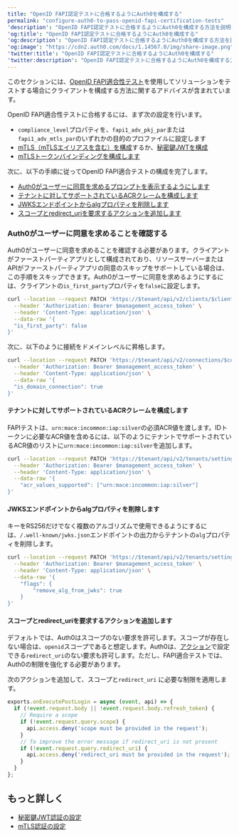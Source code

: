 ```yaml
---
title: "OpenID FAPI認定テストに合格するようにAuth0を構成する"
permalink: "configure-auth0-to-pass-openid-fapi-certification-tests"
'description': "OpenID FAPI認定テストに合格するようにAuth0を構成する方法を説明します。"
'og:title': "OpenID FAPI認定テストに合格するようにAuth0を構成する"
'og:description': "OpenID FAPI認定テストに合格するようにAuth0を構成する方法を説明します。"
'og:image': "https://cdn2.auth0.com/docs/1.14567.0/img/share-image.png"
'twitter:title': "OpenID FAPI認定テストに合格するようにAuth0を構成する"
'twitter:description': "OpenID FAPI認定テストに合格するようにAuth0を構成する方法を説明します。"
---
```


このセクションには、[OpenID FAPI適合性テスト](https://openid.net/certification/certification-fapi_op_testing/)を使用してソリューションをテストする場合にクライアントを構成する方法に関するアドバイスが含まれています。

<Tooltip data-tooltip-id="react-containers-DefinitionTooltip-0" href="/ja-jp/glossary?term=openid" tip="OpenID: アプリケーションがログイン情報を収集および保存することなくにユーザーのIDを検証できるようにする認証用のオープン標準。" cta="用語集の表示">OpenID</Tooltip> FAPI適合性テストに合格するには、まず次の設定を行います。

* `compliance_level`プロパティを、`fapi1_adv_pkj_par`または`fapi1_adv_mtls_par`のいずれかの目的のプロファイルに設定します
* [mTLS（](/ja-jp/get-started/applications/configure-mtls)[mTLS](/ja-jp/get-started/applications/configure-mtls/configure-mtls-for-a-tenant#enable-mtls-aliases)[エイリアスを含む）を構成](/ja-jp/get-started/applications/configure-mtls)するか、[秘密鍵JWTを構成](/ja-jp/get-started/applications/configure-private-key-jwt)
* [mTLSトークンバインディングを構成します](/ja-jp/get-started/applications/configure-mtls/configure-mtls-for-a-client#enable-token-binding)

次に、以下の手順に従ってOpenID FAPI適合テストの構成を完了します。

* [Auth0がユーザーに同意を求めるプロンプトを表示するようにします](#ensure-auth0-prompts-users-for-consent)
* [テナントに対してサポートされているACRクレームを構成します](#configure-supported-acr-claims-for-the-tenant-)
* [JWKSエンドポイントからalgプロパティを削除します](#remove-the-alg-property-from-jwks-endpoint)
* [スコープとredirect_uriを要求するアクションを追加します](#add-action-to-require-scope-and-redirect_uri)

### Auth0がユーザーに同意を求めることを確認する

Auth0がユーザーに同意を求めることを確認する必要があります。クライアントがファーストパーティアプリとして構成されており、リソースサーバーまたはAPIがファーストパーティアプリの同意のスキップをサポートしている場合は、この手順をスキップできます。Auth0がユーザーに同意を求めるようにするには、クライアントの`is_first_party`プロパティを`false`に設定します。

```bash lines
curl --location --request PATCH 'https://$tenant/api/v2/clients/$client_id' \
  --header 'Authorization: Bearer $management_access_token' \
  --header 'Content-Type: application/json' \
  --data-raw '{
  "is_first_party": false  
}'
```

次に、以下のように接続をドメインレベルに昇格します。

```bash lines
curl --location --request PATCH 'https://$tenant/api/v2/connections/$connection_id' \
  --header 'Authorization: Bearer $management_access_token' \
  --header 'Content-Type: application/json' \
  --data-raw '{
  "is_domain_connection": true
}'
```

#### テナントに対してサポートされているACRクレームを構成します

FAPIテストは、`urn:mace:incommon:iap:silver`の必須ACR値を渡します。IDトークンに必要なACR値を含めるには、以下のようにテナントでサポートされているACR値のリストに`urn:mace:incommon:iap:silver`を追加します。

```bash lines
curl --location --request PATCH 'https://$tenant/api/v2/tenants/settings' \
  --header 'Authorization: Bearer $management_access_token' \
  --header 'Content-Type: application/json' \
  --data-raw '{
    "acr_values_supported": ["urn:mace:incommon:iap:silver"]
}'
```

#### JWKSエンドポイントからalgプロパティを削除します

キーをRS256だけでなく複数のアルゴリズムで使用できるようにするには、`/.well-known/jwks.json`エンドポイントの出力からテナントの`alg`プロパティを削除します。

```bash lines
curl --location --request PATCH 'https://$tenant/api/v2/tenants/settings' \
  --header 'Authorization: Bearer $management_access_token' \
  --header 'Content-Type: application/json' \
  --data-raw '{
    "flags": {
        "remove_alg_from_jwks": true
    }
}'
```

#### スコープとredirect_uriを要求するアクションを追加します

デフォルトでは、Auth0はスコープのない要求を許可します。スコープが存在しない場合は、`openid`スコープであると想定します。Auth0は、[アクション](/ja-jp/customize/actions/explore-triggers/signup-and-login-triggers/login-trigger/redirect-with-actions)で設定できる`redirect_uri`のない要求も許可します。ただし、FAPI適合テストでは、Auth0の制限を強化する必要があります。

次のアクションを追加して、スコープと`redirect_uri` に必要な制限を適用します。

```javascript lines
exports.onExecutePostLogin = async (event, api) => {
  if (!event.request.body || !event.request.body.refresh_token) {
    // Require a scope
    if (!event.request.query.scope) {
      api.access.deny('scope must be provided in the request');
    }
    // To improve the error message if redirect_uri is not present
    if (!event.request.query.redirect_uri) {
      api.access.deny('redirect_uri must be provided in the request');
    }
  }
};
```

## もっと詳しく

* [秘密鍵JWT認証の設定](/ja-jp/get-started/applications/configure-private-key-jwt)
* [mTLS認証の設定](/ja-jp/get-started/applications/configure-mtls)